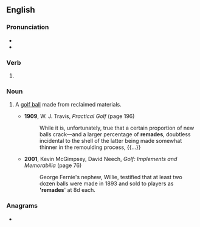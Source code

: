 ==English==

===Pronunciation===
* {{IPA|en|/ɹiˈmeɪd/}}
* {{rhymes|en|eɪd|s=2}}

===Verb===
{{head|en|verb form}}

# {{en-past of|remake}}

===Noun===
{{en-noun}}

# {{lb|en|golf}} A [[golf ball]] made from reclaimed materials.
#* '''1909''', W. J. Travis, ''Practical Golf'' (page 196)
#*: While it is, unfortunately, true that a certain proportion of new balls crack—and a larger percentage of '''remades''', doubtless incidental to the shell of the latter being made somewhat thinner in the remoulding process, {{...}}
#* '''2001''', Kevin McGimpsey, ‎David Neech, ''Golf: Implements and Memorabilia'' (page 76)
#*: George Fernie's nephew, Willie, testified that at least two dozen balls were made in 1893 and sold to players as ''''remades'''' at 8d each.

===Anagrams===
* {{anagrams|en|a=adeemr|Madere|Maeder|Meader|dear me|dreame|meader|read me|readme|reamed}}